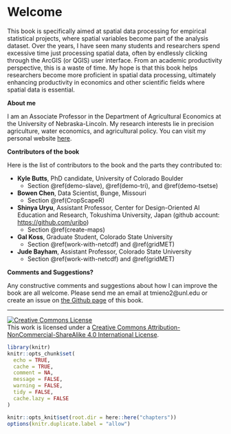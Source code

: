 # Welcome {-}

This book is specifically aimed at spatial data processing for empirical statistical projects, where spatial variables become part of the analysis dataset. Over the years, I have seen many students and researchers spend excessive time just processing spatial data, often by endlessly clicking through the ArcGIS (or QGIS) user interface. From an academic productivity perspective, this is a waste of time. My hope is that this book helps researchers become more proficient in spatial data processing, ultimately enhancing productivity in economics and other scientific fields where spatial data is essential.

**About me**

I am an Associate Professor in the Department of Agricultural Economics at the University of Nebraska-Lincoln. My research interests lie in precision agriculture, water economics, and agricultural policy. You can visit my personal website [here](https://taro-mieno-pf.quarto.pub/taro-mieno/). 

**Contributors of the book**

Here is the list of contributors to the book and the parts they contributed to: 

+ **Kyle Butts**, PhD candidate, University of Colorado Boulder
  * Section \@ref(demo-slave), \@ref(demo-tri), and \@ref(demo-tsetse)
+ **Bowen Chen**, Data Scientist, Bunge, Missouri
	* Section \@ref(CropScapeR)
+ **Shinya Uryu**, Assistant Professor, Center for Design-Oriented AI Education and Research, Tokushima University, Japan (github account: <https://github.com/uribo>)  
	* Section \@ref(create-maps)
+ **Gal Koss**, Graduate Student, Colorado State University   
	* Section \@ref(work-with-netcdf) and \@ref(gridMET)
+ **Jude Bayham**, Assistant Professor, Colorado State University
	* Section \@ref(work-with-netcdf) and \@ref(gridMET)

**Comments and Suggestions?**

Any constructive comments and suggestions about how I can improve the book are all welcome. Please send me an email at tmieno2@unl.edu or create an issue on [the Github page](https://github.com/tmieno2/R-as-GIS-for-Economists) of this book.

<hr>
<a rel="license" href="http://creativecommons.org/licenses/by-nc-sa/4.0/"><img alt="Creative Commons License" style="border-width:0" src="https://i.creativecommons.org/l/by-nc-sa/4.0/88x31.png" /></a><br />This work is licensed under a <a rel="license" href="http://creativecommons.org/licenses/by-nc-sa/4.0/">Creative Commons Attribution-NonCommercial-ShareAlike 4.0 International License</a>.


```r
library(knitr)
knitr::opts_chunk$set(
  echo = TRUE,
  cache = TRUE,
  comment = NA,
  message = FALSE,
  warning = FALSE,
  tidy = FALSE,
  cache.lazy = FALSE
)

knitr::opts_knit$set(root.dir = here::here("chapters"))
options(knitr.duplicate.label = "allow")
```